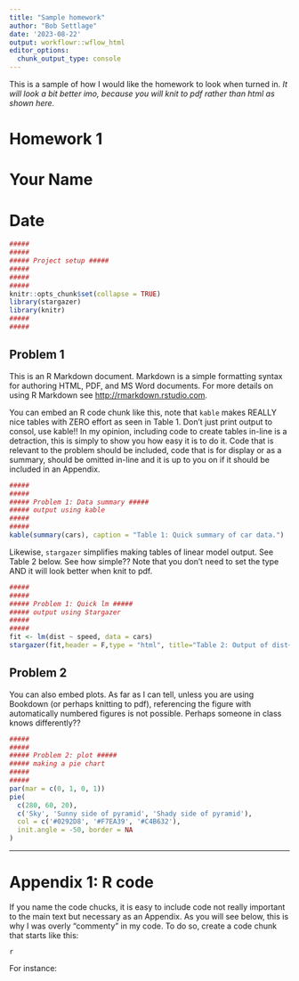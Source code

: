 ```yaml
---
title: "Sample homework"
author: "Bob Settlage"
date: '2023-08-22'
output: workflowr::wflow_html
editor_options:
  chunk_output_type: console
---
```


This is a sample of how I would like the homework to look when turned in.  _It will look a bit better imo, because you will knit to pdf rather than html as shown here._

# Homework 1 
# Your Name 
# Date

```r
##### 
##### 
##### Project setup #####
##### 
##### 
##### 
knitr::opts_chunk$set(collapse = TRUE)
library(stargazer)
library(knitr)
##### 
##### 
```

## Problem 1

This is an R Markdown document. Markdown is a simple formatting syntax for authoring HTML, PDF, and MS Word documents. For more details on using R Markdown see <http://rmarkdown.rstudio.com>.

You can embed an R code chunk like this, note that `kable` makes REALLY nice tables with ZERO effort as seen in Table 1.  Don't just print output to consol, use kable!!  In my opinion, including code to create tables in-line is a detraction, this is simply to show you how easy it is to do it.  Code that is relevant to the problem should be included, code that is for display or as a summary, should be omitted in-line and it is up to you on if it should be included in an Appendix.

```r
##### 
##### 
##### Problem 1: Data summary #####
##### output using kable
##### 
##### 
kable(summary(cars), caption = "Table 1: Quick summary of car data.")
```

Likewise, `stargazer` simplifies making tables of linear model output.  See Table 2 below.  See how simple??  Note that you don't need to set the type AND it will look better when knit to pdf.
 
```r
##### 
##### 
##### Problem 1: Quick lm #####
##### output using Stargazer
##### 
##### 
fit <- lm(dist ~ speed, data = cars)
stargazer(fit,header = F,type = "html", title="Table 2: Output of dist~speed for cars data linear model")
```

## Problem 2

You can also embed plots. As far as I can tell, unless you are using Bookdown (or perhaps knitting to pdf), referencing the figure with automatically numbered figures is not possible.  Perhaps someone in class knows differently??  

```r
##### 
##### 
##### Problem 2: plot #####
##### making a pie chart
##### 
#####  
par(mar = c(0, 1, 0, 1))
pie(
  c(280, 60, 20),
  c('Sky', 'Sunny side of pyramid', 'Shady side of pyramid'),
  col = c('#0292D8', '#F7EA39', '#C4B632'),
  init.angle = -50, border = NA
)
```


---

# Appendix 1: R code

If you name the code chucks, it is easy to include code not really important to the main text but necessary as an Appendix.  As you will see below, this is why I was overly "commenty" in my code.  To do so, create a code chunk that starts like this:

```
{r Appendix, ref.label=c("setup","Problem1a","Problem1b","Problem2a"), echo=TRUE, eval=FALSE, tidy=FALSE, include=T}
```

For instance:

```r
  
```
